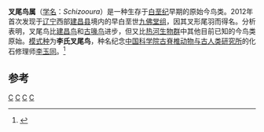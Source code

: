 {{Automatic Taxobox
| taxon = Schizooura
| authority = Zhou, Zhou & O’Connor, 2012 
| status = Fossil
| fossil_range = {{fossil range|120}}[[早白垩世|早白垩世]]
| type_species = '''李氏叉尾鸟  <br/> ''Schizooura lii'''''
| type_species_authority = [[周爽|Zhou]], [[周忠和|Zhou]] & [[邹晶梅|O’Connor]], 2012
}}

'''叉尾鸟属'''（[[学名|学名]]：''Schizooura''）是一种生存于[[白垩纪|白垩纪]]早期的原始今鸟类。2012年首次发现于[[辽宁|辽宁]]西部[[建昌县|建昌县]]境内的早白垩世[[九佛堂组|九佛堂组]]，因其叉形尾羽而得名。分析表明，叉尾鸟比[[建昌鸟|建昌鸟]]和[[古喙鸟|古喙鸟]]进步，但又比[[热河生物群|热河生物群]]中其他目前已知的今鸟类原始。[[模式种|模式种]]为'''李氏叉尾鸟'''，种名纪念[[中国科学院古脊椎动物与古人类研究所|中国科学院古脊椎动物与古人类研究所]]的化石修理师[[李玉同|李玉同]]。<ref>{{en}}{{Cite journal |author=周爽；周忠和；邹晶梅 |year=2012 |title=辽西早白垩世今鸟类一基干有喙新属种 A new basal beaked ornithurine bird from the Lower Cretaceous of Western Liaoning, China |journal=[[古脊椎动物学报|古脊椎动物学报]] |volume=50 |issue=1 |pages=9–24 |url=http://www.ivpp.cas.cn/cbw/gjzdwxb/xbwzxz/201202/P020120209570168040733.pdf |access-date=2013-04-09 |archive-date=2014-02-01 |archive-url=https://web.archive.org/web/20140201180814/http://www.ivpp.cas.cn/cbw/gjzdwxb/xbwzxz/201202/P020120209570168040733.pdf |dead-url=no }}</ref> 

==参考==
{{reflist}}

{{近鳥型恐龍|B.}}
{{taxonbar}}

[[Category:_2012年描述的分类群|C]]
[[Category:白垩纪鸟类|C]]
[[Category:热河生物群|C]]
[[Category:真鳥類|C]]